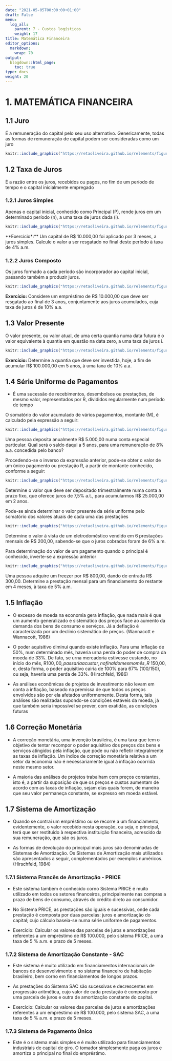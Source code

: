 ```yaml
---
date: "2021-05-05T00:00:00+01:00"
draft: False
menu:
  log_all:
    parent: 7 - Custos logísticos
    weight: 17
title: Matemática Financeira
editor_options: 
  markdown: 
    wrap: 70
output: 
  blogdown::html_page:
    toc: true
type: docs
weight: 20
---
```


# 1.	MATEMÁTICA FINANCEIRA

## 1.1	Juro
É a remuneração do capital pelo seu uso alternativo. Genericamente, todas as formas de remuneração de capital podem ser consideradas como um juro

```r
knitr::include_graphics("https://retaoliveira.github.io/relements/figures/mat_fin/1.png")
```

## 1.2	Taxa de Juros
É a razão entre os juros, recebidos ou pagos, no fim de um período de tempo e o capital inicialmente empregado

### 1.2.1	Juros Simples
Apenas o capital inicial, conhecido como Principal (P), rende juros em um determinado período (n), a uma taxa de juros dada (i).

```r
knitr::include_graphics("https://retaoliveira.github.io/relements/figures/mat_fin/2.png")
```

**Exercício*:**
Um capital de R$ 10.000,00 foi aplicado por 3 meses, a juros simples. Calcule o valor a ser resgatado no final deste período à taxa de 4% a.m.

### 1.2.2	Juros Composto
Os juros formado a cada período são incorporador ao capital inicial, passando também a produzir juros.

```r
knitr::include_graphics("https://retaoliveira.github.io/relements/figures/mat_fin/3.png")
```

**Exercício:**
Considere um empréstimo de R$ 10.000,00 que deve ser resgatado ao final de 3 anos, conjuntamente aos juros acumulados, cuja taxa de juros é de 10% a.a.

## 1.3	Valor Presente
O valor presente, ou valor atual, de uma certa quantia numa data futura é o valor equivalente à quantia em questão na data zero, a uma taxa de juros i.

```r

knitr::include_graphics("https://retaoliveira.github.io/relements/figures/mat_fin/4.png")
```

**Exercício:**
Determine a quantia que deve ser investida, hoje, a fim de acumular R$ 100.000,00 em 5 anos, à uma taxa de 10% a.a.

## 1.4	Série Uniforme de Pagamentos

- É uma sucessão de recebimentos, desembolsos ou prestações, de mesmo valor, representados por R, divididos regularmente num período de tempo

O somatório do valor acumulado de vários pagamentos, montante (M), é calculado pela expressão a seguir:

```r
knitr::include_graphics("https://retaoliveira.github.io/relements/figures/mat_fin/5.png")
```

Uma pessoa deposita anualmente R$ 5.000,00 numa conta especial particular. Qual será o saldo daqui a 5 anos, para uma remuneração de 8% a.a. concedida pelo banco?

Procedendo-se o inverso da expressão anterior, pode-se obter o valor de um único pagamento ou prestação R, a partir de montante conhecido, conforme a seguir:

```r
knitr::include_graphics("https://retaoliveira.github.io/relements/figures/mat_fin/6.png")
```

Determine o valor que deve ser depositado trimestralmente numa conta a prazo fixo, que oferece juros de 7,5% a.t., para acumularmos R$ 25.000,00 em 2 anos.

Pode-se ainda determinar o valor presente da série uniforme pelo somatório dos valores atuais de cada uma das prestações

```r
knitr::include_graphics("https://retaoliveira.github.io/relements/figures/mat_fin/7.png")
```

Determine o valor à vista de um eletrodoméstico vendido em 6 prestações mensais de R$ 200,00, sabendo-se que o juros cobrados foram de 6% a.m.

Para determinação do valor de um pagamento quando o principal é conhecido, inverte-se a expressão anterior

```r
knitr::include_graphics("https://retaoliveira.github.io/relements/figures/mat_fin/8.png")
```

Uma pessoa adquire um freezer por R$ 800,00, dando de entrada R$ 300,00. Determine a prestação mensal para um financiamento do restante em 4 meses, à taxa de 5% a.m.

## 1.5	Inflação


- O excesso de moeda na economia gera inflação, que nada mais é que um aumento generalizado e sistemático dos preços face ao aumento da demanda dos bens de consumo e serviços. Já a deflação é caracterizada por um declínio sistemático de preços. (Wannacott e Wannacott, 1986)

- O poder aquisitivo diminui quando existe inflação. Para uma inflação de 50%, num determinado mês, haveria urna perda do poder de compra da moeda de 33%. De fato, se urna mercadoria estivesse custando, no início do mês, R$100,00, passaria a custar, no final do mesmo mês, R$ 150,00, e, desta forma, o poder aquisitivo cairia de 100% para 67% (100/150), ou seja, haveria uma perda de 33%. (Hirschfeld, 1986)

- As análises econômicas de projetos de investimento não levam em conta a inflação, baseado na premissa de que todos os preços envolvidos são por ela afetados uniformemente. Desta forma, tais análises são realizadas supondo-se condições estáveis da moeda, já que também seria impossível se prever, com exatidão, as condições futuras

## 1.6	Correção Monetária

- A correção monetária, uma invenção brasileira, é uma taxa que tem o objetivo de tentar recompor o poder aquisitivo dos preços dos bens e serviços atingidos pela inflação, que pode ou não refletir integralmente as taxas de inflação. Um índice de correção monetária relativa a um setor da economia não é necessariamente igual à inflação ocorrida neste mesmo setor.

- A maioria das análises de projetos trabalham com preços constantes, isto é, a partir da suposição de que os preços e custos aumentam de acordo com as taxas de inflação, sejam elas quais forem, de maneira que seu valor permaneça constante, se expresso em moeda estável.

## 1.7	Sistema de Amortização

- Quando se contrai um empréstimo ou se recorre a um financiamento, evidentemente, o valor recebido nesta operação, ou seja, o principal, terá que ser restituído à respectiva instituição financeira, acrescido da sua remuneração, que são os juros.

- As formas de devolução do principal mais juros são denominadas de Sistemas de Amortização. Os Sistemas de Amortização mais utilizados são apresentados a seguir, complementados por exemplos numéricos. (Hirschfeld, 1984)

### 1.7.1	Sistema Francês de Amortização - PRICE

- Este sistema também é conhecido corno Sistema PRICE é muito utilizado em todos os setores financeiros, principalmente nas compras a prazo de bens de consumo, através do crédito direto ao consumidor.

- No Sistema PRICE, as prestações são iguais e sucessivas, onde cada prestação é composta por duas parcelas: juros e amortização do capital; cujo cálculo baseia-se numa série uniforme de pagamentos.

- Exercício: Calcular os valores das parcelas de juros e amortizações referentes a um empréstimo de R$ 100.000, pelo sistema PRICE, a uma taxa de 5 % a.m. e prazo de 5 meses.

### 1.7.2	Sistema de Amortização Constante - SAC

- Este sistema é muito utilizado em financiamentos internacionais de bancos de desenvolvimento e no sistema financeiro de habitação brasileiro, bem corno em financiamentos de longos prazos.

- As prestações do Sistema SAC são sucessivas e decrescentes em progressão aritmética, cujo valor de cada prestação é composto por uma parcela de juros e outra de amortização constante do capital.

- Exercício: Calcular os valores das parcelas de juros e amortizações referentes a um empréstimo de R$ 100.000, pelo sistema SAC, a uma taxa de 5 % a.m. e prazo de 5 meses.

### 1.7.3	Sistema de Pagamento Único

- Este é o sistema mais simples e é muito utilizado para financiamentos industriais de capital de giro. O tomador simplesmente paga os juros e amortiza o principal no final do empréstimo.
